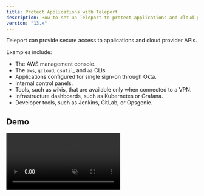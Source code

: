 ```yaml
---
title: Protect Applications with Teleport
description: How to set up Teleport to protect applications and cloud provider APIs
version: "13.x"
---
```


Teleport can provide secure access to applications and cloud provider APIs.

Examples include:

- The AWS management console.
- The `aws`, `gcloud`, `gsutil`, and `az` CLIs.
- Applications configured for single sign-on through Okta.
- Internal control panels.
- Tools, such as wikis, that are available only when connected to a VPN.
- Infrastructure dashboards, such as Kubernetes or Grafana.
- Developer tools, such as Jenkins, GitLab, or Opsgenie.

## Demo

<video autoPlay loop muted playsInline controls>
  <source src="/assets/app-access-8dfde6c060.mp4" type="video/mp4" />

  <source src="/assets/app-access-783de4d3ef.webm" type="video/webm" />

  Your browser does not support the video tag.
</video>

## Getting started

Learn how to register an application with Teleport in our [getting started
guide](/docs/ver/13.x/application-access/getting-started).

## Cloud provider APIs

You can use Teleport to provide secure access to your cloud provider's APIs.
This means that you can prevent unauthorized usage of management consoles and
CLI tools with the same RBAC system you use to protect your infrastructure.

- [AWS Console and CLI Applications](/docs/ver/13.x/application-access/cloud-apis/aws-console): How to access
  AWS Management Console, AWS CLI, and AWS SDKs with Teleport.
- [Google Cloud CLI Applications](/docs/ver/13.x/application-access/cloud-apis/google-cloud): How to access
  Google Cloud CLI applications and SDKs with Teleport.
- [Azure CLI Applications](/docs/ver/13.x/application-access/cloud-apis/azure): How to access Azure CLI
  applications and SDKs with Teleport.

## Internal applications

You can use Teleport to enable secure access to internal applications. For
example, a load balancer might display network telemetry through a control panel
but might lack the ability to authenticate with and be accessed by resources
outside your private network.

Teleport lets team members access these resources securely, even outside a
private network, with no shared secrets.

These guides explain how to protect internal applications  with Teleport:

- [Web App Access](/docs/ver/13.x/application-access/guides/connecting-apps): How to access web apps with Teleport.
- [TCP App Access](/docs/ver/13.x/application-access/guides/tcp): How to access plain TCP apps with Teleport.
- [API Access](/docs/ver/13.x/application-access/guides/api-access): How to access REST APIs with Teleport.
- [Dynamic Registration](/docs/ver/13.x/application-access/guides/dynamic-registration): Register/unregister apps without restarting Teleport.
- [Interactive Lab](https://play.instruqt.com/teleport/invite/rgvuva4gzkon): Try Teleport using our guided Teleport application access lab.

## Teleport-signed JSON Web Tokens

These guides explain how web apps registered with Teleport can use
Teleport-signed JSON web tokens to implement authentication and authorization.

- [Introduction](/docs/ver/13.x/application-access/jwt/introduction): Introduction to JWT tokens with application access.
- [Elasticsearch](/docs/ver/13.x/application-access/jwt/elasticsearch): How to use JWT authentication with Elasticsearch.

## Okta applications

Teleport can import and grant access to Okta applications and user groups. Users
can access Okta applications through the Teleport Web UI and `tsh`, and
administrators can manage access to these applications by defining RBAC policies
in Teleport roles.

Learn more about the [Teleport Okta integration](/docs/ver/13.x/application-access/okta).
